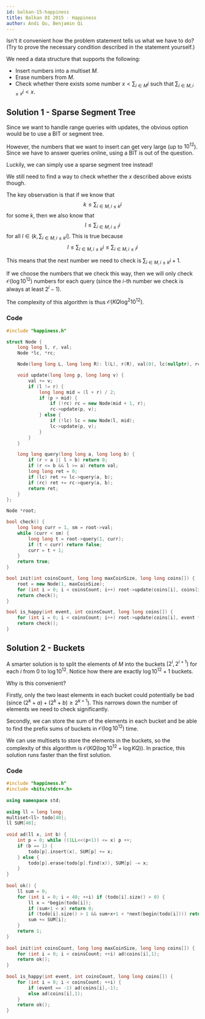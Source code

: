 ```yaml
---
id: balkan-15-happiness
title: Balkan OI 2015 - Happiness
author: Andi Qu, Benjamin Qi
---
```


Isn't it convenient how the problem statement tells us what we have to do? (Try to prove the necessary condition described in the statement yourself.)

We need a data structure that supports the following:

- Insert numbers into a multiset $M$.
- Erase numbers from $M$.
- Check whether there exists some number $x < \sum_{i \in M} i$ such that $\sum_{i \in M, i \leq x}i < x$.

## Solution 1 - Sparse Segment Tree

Since we want to handle range queries with updates, the obvious option would be to use a BIT or segment tree.

However, the numbers that we want to insert can get very large (up to $10^{12}$). Since we have to answer queries online, using a BIT is out of the question.

Luckily, we can simply use a sparse segment tree instead!

We still need to find a way to check whether the $x$ described above exists though.

The key observation is that if we know that
$$
k \leq \sum_{i \in M, i \leq k}i
$$
for some $k$, then we also know that
$$
l \leq \sum_{i \in M, i \leq l}i
$$
for all $l \in (k, \sum_{i \in M, i \leq k}i]$. This is true because
$$
l \leq \sum_{i \in M, i \leq k}i \leq \sum_{i \in M, i \leq l}i
$$

This means that the next number we need to check is $\sum_{i \in M, i \leq k}i + 1$.

If we choose the numbers that we check this way, then we will only check $\mathcal{O}(\log 10^{12})$ numbers for each query (since the $i$-th number we check is always at least $2^i - 1$).

The complexity of this algorithm is thus $\mathcal{O}(KQ \log^2 10^{12})$.

### Code

```cpp
#include "happiness.h"

struct Node {
    long long l, r, val;
    Node *lc, *rc;

    Node(long long L, long long R): l(L), r(R), val(0), lc(nullptr), rc(nullptr) {}

    void update(long long p, long long v) {
        val += v;
        if (l != r) {
            long long mid = (l + r) / 2;
            if (p > mid) {
                if (!rc) rc = new Node(mid + 1, r);
                rc->update(p, v);
            } else {
                if (!lc) lc = new Node(l, mid);
                lc->update(p, v);    
            }
        }
    }

    long long query(long long a, long long b) {
        if (r < a || l > b) return 0;
        if (r <= b && l >= a) return val;
        long long ret = 0;
        if (lc) ret += lc->query(a, b);
        if (rc) ret += rc->query(a, b);
        return ret;
    }
};

Node *root;

bool check() {
    long long curr = 1, sm = root->val;
    while (curr < sm) {
        long long t = root->query(1, curr);
        if (t < curr) return false;
        curr = t + 1;
    }
    return true;
}

bool init(int coinsCount, long long maxCoinSize, long long coins[]) {
    root = new Node(1, maxCoinSize);
    for (int i = 0; i < coinsCount; i++) root->update(coins[i], coins[i]);
	return check();
}

bool is_happy(int event, int coinsCount, long long coins[]) {
	for (int i = 0; i < coinsCount; i++) root->update(coins[i], event * coins[i]);
    return check();
}
```

## Solution 2 - Buckets

A smarter solution is to split the elements of $M$ into the buckets $[2^i, 2^{i + 1})$ for each $i$ from 0 to $\log 10^{12}$. Notice how there are exactly $\log 10^{12} + 1$ buckets.

Why is this convenient?

Firstly, only the two least elements in each bucket could potentially be bad (since $(2^k + a) + (2^k + b) \geq 2^{k + 1}$). This narrows down the number of elements we need to check significantly.

Secondly, we can store the sum of the elements in each bucket and be able to find the prefix sums of buckets in $\mathcal{O}(\log 10^{12})$ time.

We can use multisets to store the elements in the buckets, so the complexity of this algorithm is $\mathcal{O}(KQ (\log 10^{12} + \log KQ))$. In practice, this solution runs faster than the first solution.

### Code

```cpp
#include "happiness.h"
#include <bits/stdc++.h>
 
using namespace std;
 
using ll = long long;
multiset<ll> todo[40];
ll SUM[40];
 
void ad(ll x, int b) {
	int p = 0; while ((1LL<<(p+1)) <= x) p ++;
	if (b == 1) {
		todo[p].insert(x), SUM[p] += x;
	} else {
		todo[p].erase(todo[p].find(x)), SUM[p] -= x;
	}
}
 
bool ok() {
	ll sum = 0;
	for (int i = 0; i < 40; ++i) if (todo[i].size() > 0) {
		ll x = *begin(todo[i]);
		if (sum+1 < x) return 0;
		if (todo[i].size() > 1 && sum+x+1 < *next(begin(todo[i]))) return 0;
		sum += SUM[i];
	}
	return 1;
}
 
bool init(int coinsCount, long long maxCoinSize, long long coins[]) {
	for (int i = 0; i < coinsCount; ++i) ad(coins[i],1);
	return ok();
}
 
bool is_happy(int event, int coinsCount, long long coins[]) {
	for (int i = 0; i < coinsCount; ++i) {
		if (event == -1) ad(coins[i],-1);
		else ad(coins[i],1);
	}
	return ok();
}
```